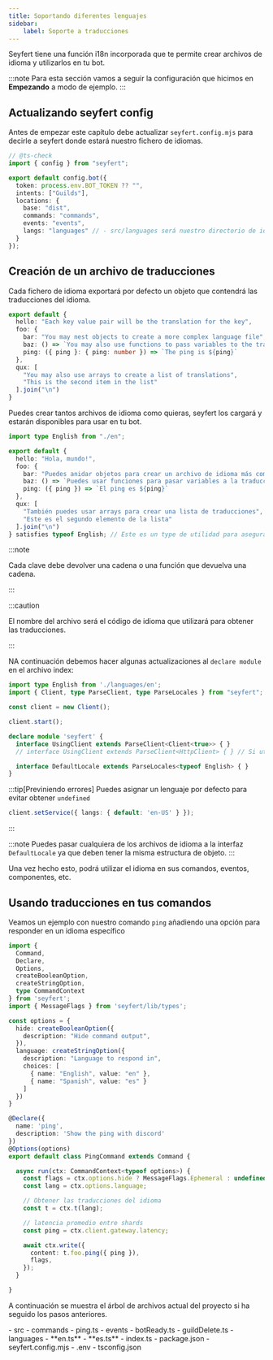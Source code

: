 ```yaml
---
title: Soportando diferentes lenguajes
sidebar:
    label: Soporte a traducciones
---
```



Seyfert tiene una función i18n incorporada que te permite crear archivos de idioma y utilizarlos en tu bot.

:::note
Para esta sección vamos a seguir la configuración que hicimos en **Empezando** a modo de ejemplo.
:::

## Actualizando seyfert config

Antes de empezar este capítulo debe actualizar `seyfert.config.mjs` para decirle a seyfert donde estará nuestro fichero de idiomas.

```ts {12} title="seyfert.config.mjs" showLineNumbers
// @ts-check
import { config } from "seyfert";

export default config.bot({
  token: process.env.BOT_TOKEN ?? "",
  intents: ["Guilds"],
  locations: {
    base: "dist",
    commands: "commands",
    events: "events",
    langs: "languages" // - src/languages será nuestro directorio de idiomas
  }
});
```

## Creación de un archivo de traducciones

Cada fichero de idioma exportará por defecto un objeto que contendrá las traducciones del idioma.

```ts title="languages/en.ts" showLineNumbers wrap
export default {
  hello: "Each key value pair will be the translation for the key",
  foo: {
    bar: "You may nest objects to create a more complex language file",
    baz: () => `You may also use functions to pass variables to the translation and add some logic`,
    ping: ({ ping }: { ping: number }) => `The ping is ${ping}`
  },
  qux: [
    "You may also use arrays to create a list of translations",
    "This is the second item in the list"
  ].join("\n")
}
```

Puedes crear tantos archivos de idioma como quieras, seyfert los cargará y estarán disponibles para usar en tu bot.

```ts title="languages/es.ts" showLineNumbers wrap
import type English from "./en";

export default {
  hello: "Hola, mundo!",
  foo: {
    bar: "Puedes anidar objetos para crear un archivo de idioma más complejo",
    baz: () => `Puedes usar funciones para pasar variables a la traducción y agregar lógica`,
    ping: ({ ping }) => `El ping es ${ping}`
  },
  qux: [
    "También puedes usar arrays para crear una lista de traducciones",
    "Este es el segundo elemento de la lista"
  ].join("\n")
} satisfies typeof English; // Este es un type de utilidad para asegurar que el objeto es el mismo en todos los idiomas
```

:::note

Cada clave debe devolver una cadena o una función que devuelva una cadena.

:::

:::caution

El nombre del archivo será el código de idioma que utilizará para obtener las traducciones.

:::

NA continuación debemos hacer algunas actualizaciones al `declare module` en el archivo index:

```ts {1,12} title="src/index.ts" copy
import type English from './languages/en';
import { Client, type ParseClient, type ParseLocales } from "seyfert";

const client = new Client();

client.start();

declare module 'seyfert' {
  interface UsingClient extends ParseClient<Client<true>> { }
  // interface UsingClient extends ParseClient<HttpClient> { } // Si utiliza la API Rest

  interface DefaultLocale extends ParseLocales<typeof English> { }
}
```

:::tip[Previniendo errores]
Puedes asignar un lenguaje por defecto para evitar obtener `undefined`
```ts
client.setService({ langs: { default: 'en-US' } });
```
:::

:::note
Puedes pasar cualquiera de los archivos de idioma a la interfaz `DefaultLocale` ya que deben tener la misma estructura de objeto.
:::


Una vez hecho esto, podrá utilizar el idioma en sus comandos, eventos, componentes, etc. 

## Usando traducciones en tus comandos

Veamos un ejemplo con nuestro comando `ping` añadiendo una opción para responder en un idioma específico

```ts {35, 41} title="src/commands/ping.ts" showLineNumbers
import {
  Command,
  Declare,
  Options,
  createBooleanOption,
  createStringOption,
  type CommandContext
} from 'seyfert';
import { MessageFlags } from 'seyfert/lib/types';

const options = {
  hide: createBooleanOption({
    description: "Hide command output",
  }),
  language: createStringOption({
    description: "Language to respond in",
    choices: [
      { name: "English", value: "en" },
      { name: "Spanish", value: "es" }
    ]
  })
}

@Declare({
  name: 'ping',
  description: 'Show the ping with discord'
})
@Options(options)
export default class PingCommand extends Command {

  async run(ctx: CommandContext<typeof options>) {
    const flags = ctx.options.hide ? MessageFlags.Ephemeral : undefined;
    const lang = ctx.options.language;

    // Obtener las traducciones del idioma
    const t = ctx.t(lang);

    // latencia promedio entre shards
    const ping = ctx.client.gateway.latency;

    await ctx.write({
      content: t.foo.ping({ ping }),
      flags,
    });
  }

}
```

A continuación se muestra el árbol de archivos actual del proyecto si ha seguido los pasos anteriores.

<FileTree>
- src
	- commands
		- ping.ts
	- events
		- botReady.ts
		- guildDelete.ts
	- languages
		- **en.ts**
		- **es.ts**
	- index.ts
- package.json
- seyfert.config.mjs
- .env
- tsconfig.json
</FileTree>